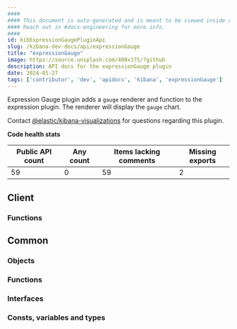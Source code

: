 ```yaml
---
####
#### This document is auto-generated and is meant to be viewed inside our experimental, new docs system.
#### Reach out in #docs-engineering for more info.
####
id: kibExpressionGaugePluginApi
slug: /kibana-dev-docs/api/expressionGauge
title: "expressionGauge"
image: https://source.unsplash.com/400x175/?github
description: API docs for the expressionGauge plugin
date: 2024-01-27
tags: ['contributor', 'dev', 'apidocs', 'kibana', 'expressionGauge']
---
```


Expression Gauge plugin adds a `gauge` renderer and function to the expression plugin. The renderer will display the `gauge` chart.

Contact [@elastic/kibana-visualizations](https://github.com/orgs/elastic/teams/kibana-visualizations) for questions regarding this plugin.

**Code health stats**

| Public API count  | Any count | Items lacking comments | Missing exports |
|-------------------|-----------|------------------------|-----------------|
| 59 | 0 | 59 | 2 |

## Client

### Functions
<DocDefinitionList data={expressionGaugeObj.client.functions}/>

## Common

### Objects
<DocDefinitionList data={expressionGaugeObj.common.objects}/>

### Functions
<DocDefinitionList data={expressionGaugeObj.common.functions}/>

### Interfaces
<DocDefinitionList data={expressionGaugeObj.common.interfaces}/>

### Consts, variables and types
<DocDefinitionList data={expressionGaugeObj.common.misc}/>

